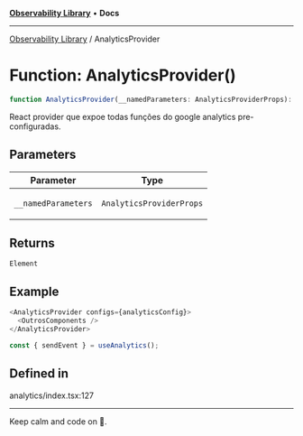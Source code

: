 
<Meta title="Libs/Observability/functions/AnalyticsProvider" />



[**Observability Library**](/?path=/docs/libs-observability-overview--page) • **Docs**

***

[Observability Library](/?path=/docs/libs-observability-overview--page) / AnalyticsProvider

# Function: AnalyticsProvider()

```ts
function AnalyticsProvider(__namedParameters: AnalyticsProviderProps): Element
```

React provider que expoe todas funções do google analytics pre-configuradas.

## Parameters

<table>
<thead>
<tr>
<th>Parameter</th>
<th>Type</th>
</tr>
</thead>
<tbody>
<tr>
<td>

`__namedParameters`

</td>
<td>

`AnalyticsProviderProps`

</td>
</tr>
</tbody>
</table>

## Returns

`Element`

## Example

```ts
<AnalyticsProvider configs={analyticsConfig}>
  <OutrosComponents />
</AnalyticsProvider>

const { sendEvent } = useAnalytics();
```

## Defined in

analytics/index.tsx:127


***

Keep calm and code on 🤘.